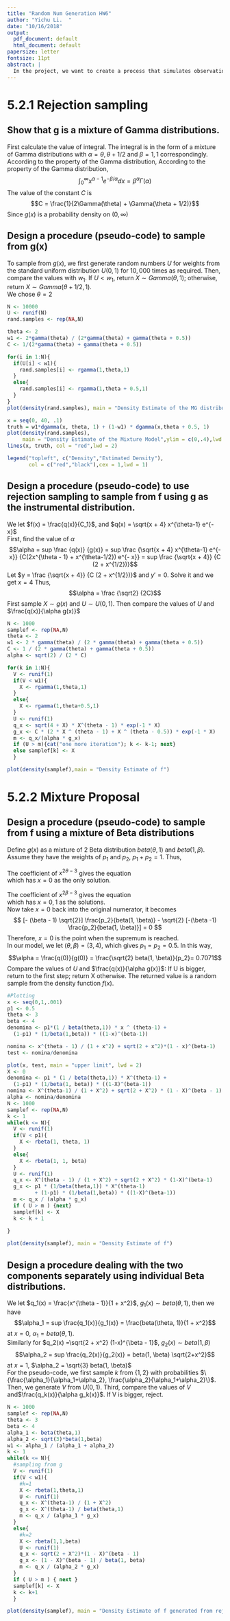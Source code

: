 ```yaml
---
title: "Random Num Generation HW6"
author: "Yichu Li.  "
date: "10/16/2018"
output:
  pdf_document: default
  html_document: default
papersize: letter
fontsize: 11pt
abstract: |
  In the project, we want to create a process that simulates observations from a complex density function, and practice rejection sampling method. Also, apply the method to Beta Mixture Model. 
---
```




# 5.2.1 Rejection sampling
##  Show that g is a mixture of Gamma distributions.
 First calculate the value of integral. The integral is in the form of a mixture of Gamma distributions with $\alpha = \theta, \theta+1/2$ and $\beta = 1, 1$ correspondingly. According to the property of the Gamma distribution, 
\begin{align}
      &\int_0^{\infty}(2x^{\theta - 1} + x^{\theta-1/2}) e^{- x} dx
  = 2 \int_0^{\infty}x^{\theta - 1} e^{- x} dx + \int_0^{\infty}x^{\theta-1/2} e^{-x} dx\\ \\
  = 2 &\Gamma(\theta) + \Gamma(\theta + 1/2)
 \end{align}
According to the property of the Gamma distribution,
$$\int_0^\infty x^{\alpha - 1} e^{-\beta / \alpha} dx 
= \beta^\alpha \Gamma(\alpha)$$
The value of the constant $C$ is
$$C = \frac{1}{2\Gamma(\theta) + \Gamma(\theta + 1/2)}$$
Since $g(x)$ is a probability density on $(0, \infty)$
\begin{align}
g(x) & = \frac{1}{2\Gamma(\theta) + \Gamma(\theta + 1/2)}
(2x^{\theta - 1} + x^{\theta-1/2}) e^{- x}\\ \\
g(x) & = \frac{1}{2\Gamma(\theta) + \Gamma(\theta + 1/2)}
2x^{\theta - 1} e^{- x} + x^{\theta-1/2} e^{- x}\\ \\
g(x) & = \frac {2 \Gamma(\theta)}{2\Gamma(\theta) + \Gamma(\theta + 1/2)} \frac{2x^{\theta - 1} e^{- x}}{\Gamma(\theta)}
        +\frac {\Gamma(\theta + 1/2)}
        {2\Gamma(\theta) + \Gamma(\theta + 1/2)}
        \frac{x^{\theta-1/2} e^{- x}}{\Gamma(\theta + 1/2)}\\ \\
 \end{align}



## Design a procedure (pseudo-code) to sample from g(x)
To sample from $g(x)$, we first generate random numbers $U$ for weights from the standard uniform distribution $U(0, 1)$ for $10,000$ times as required. Then, compare the values with $w_1$. If $U < w_1$, return $X \sim Gamma(\theta, 1)$; otherwise, return $X \sim Gamma(\theta + 1/2, 1)$.\
We chose $\theta = 2$ 
```r
N <- 10000                
U <- runif(N)
rand.samples <- rep(NA,N)

theta <- 2
w1 <- 2*gamma(theta) / (2*gamma(theta) + gamma(theta + 0.5))
C <- 1/(2*gamma(theta) + gamma(theta + 0.5))

for(i in 1:N){
  if(U[i] < w1){
    rand.samples[i] <- rgamma(1,theta,1)
  }
  else{
    rand.samples[i] <- rgamma(1,theta + 0.5,1)
  }
}
plot(density(rand.samples), main = "Density Estimate of the MG distribution")

x = seq(0, 40, .1)
truth = w1*dgamma(x, theta, 1) + (1-w1) * dgamma(x,theta + 0.5, 1)
plot(density(rand.samples), 
     main = "Density Estimate of the Mixture Model",ylim = c(0,.4),lwd = 2)
lines(x, truth, col = "red",lwd = 2)

legend("topleft", c("Density","Estimated Density"), 
       col = c("red","black"),cex = 1,lwd = 1)
```

##  Design a procedure (pseudo-code) to use rejection sampling to sample from f using  g as the instrumental distribution.
We let $f(x) = \frac{q(x)}{C_1}$, 
and $q(x) = \sqrt{x + 4} x^{\theta-1} e^{-x}$\
First, find the value of $\alpha$
$$\alpha = sup \frac {q(x)} {g(x)}
         = sup \frac {\sqrt{x + 4} x^{\theta-1} e^{-x}} 
         {C(2x^{\theta - 1} + x^{\theta-1/2}) e^{- x}}
         = sup \frac {\sqrt{x + 4}} {C (2 + x^{1/2})}$$
Let $y = \frac {\sqrt{x + 4}} {C (2 + x^{1/2})}$ and $y' = 0$.
Solve it and we get $x = 4$ 
Thus, 
$$\alpha = \frac {\sqrt2} {2C}$$
First sample $X \sim g(x)$ and $U \sim U(0, 1)$. Then compare the values of $U$ and $\frac{q(x)}{\alpha g(x)}$
```r

N <- 1000
samplef <- rep(NA,N)
theta <- 2
w1 <- 2 * gamma(theta) / (2 * gamma(theta) + gamma(theta + 0.5))
C <- 1 / (2 * gamma(theta) + gamma(theta + 0.5))
alpha <- sqrt(2) / (2 * C)

for(k in 1:N){
  V <- runif(1)
  if(V < w1){
    X <- rgamma(1,theta,1)
  }
  else{
    X <- rgamma(1,theta+0.5,1)
  }
  U <- runif(1)
  q_x <- sqrt(4 + X) * X^(theta - 1) * exp(-1 * X)
  g_x <- C * (2 * X ^ (theta - 1) + X ^ (theta - 0.5)) * exp(-1 * X)
  m <- q_x/(alpha * g_x)
  if (U > m){cat("one more iteration"); k <- k-1; next}
  else samplef[k] <- X
  }

plot(density(samplef),main = "Density Estimate of f")
```

#  5.2.2 Mixture Proposal
##  Design a procedure (pseudo-code) to sample from f using a mixture of Beta distributions
Define $g(x)$ as a mixture of 2 Beta distribution $beta(\theta, 1)$ and $beta(1, \beta)$. Assume they have the weights of $p_1$ and $p_2$, $p_1 + p_2 = 1$. Thus,
\begin{align}
g(x)  &= p_1 \frac {x^{\theta - 1}} {beta(\theta, 1)}
        +p_2 \frac {(1 - x)^{\beta - 1}} {beta(1, \beta)}\\ \\
\alpha &= sup \frac {q(x)} {g(x)}
 \end{align}

The coefficient of $x^{2\theta - 3}$ gives the equation  
\begin{align}
\frac{(\theta - 1)(1 + x^2) - 2 x^2}{1 + x^2}
                    \frac{p_1}{beta(\theta, 1)}
&= \frac{1}{1 + x^2} (\theta - 1) \frac{p_1}{beta(\theta, 1)}\\ \\
(\theta - 1) - \frac{2 x^2}{1 + x^2}
&= \theta-1
\end{align}
which has $x = 0$ as the only solution.\

The coefficient of $x^{2\beta - 3}$ gives the equation  
\begin{align}
[\frac{x (1 - x)}{\sqrt{2 + x^2}} - (\beta - 1) \sqrt{2 + x^2}]
\frac{p_2}{beta(1, \beta)}   
&= -\sqrt{2 + x^2} (\beta - 1) \frac{p_2}{beta(1, \beta)}\\ \\
x (1 - x)
&= 0
\end{align}
which has $x = 0, 1$ as the solutions.\
Now take $x = 0$ back into the original numerator, it becomes
$$
[- (\beta - 1) \sqrt{2}] \frac{p_2}{beta(1, \beta)} 
- \sqrt{2} [-(\beta -1) \frac{p_2}{beta(1, \beta)}] = 0
$$
Therefore, $x = 0$ is the point when the supremum is reached.\
In our model, we let $(\theta, \beta) = (3, 4)$, which gives $p_1 = p_2 = 0.5$. In this way,
$$\alpha = \frac{q(0)}{g(0)} 
         = \frac{\sqrt{2} beta(1, \beta)}{p_2}= 0.7071$$
Compare the values of $U$ and $\frac{q(x)}{\alpha g(x)}$: If U is bigger, return to the first step; return X otherwise.
The returned value is a random sample from the density function $f(x)$.
```r
#Plotting 
x <- seq(0,1,.001)
p1 <- 0.5
theta <- 3
beta <- 4
denomina <- p1*(1 / beta(theta,1)) * x ^ (theta-1) +
  (1-p1) * (1/beta(1,beta)) * ((1-x)^(beta-1))

nomina <- x^(theta - 1) / (1 + x^2) + sqrt(2 + x^2)*(1 - x)^(beta-1)
test <- nomina/denomina

plot(x, test, main = "upper limit", lwd = 2)
X <- 0
denomina <- p1 * (1 / beta(theta,1)) * X^(theta-1) + 
  (1-p1) * (1/beta(1, beta)) * ((1-X)^(beta-1))
nomina <- X^(theta-1) / (1 + X^2) + sqrt(2 + X^2) * (1 - X)^(beta - 1)
alpha <- nomina/denomina
N <- 1000
samplef <- rep(NA,N)
k <- 1
while(k <= N){
  V <- runif(1)
  if(V < p1){
    X <- rbeta(1, theta, 1)
  }
  else{
    X <- rbeta(1, 1, beta)
  }
  U <- runif(1)
  q_x <- X^(theta - 1) / (1 + X^2) + sqrt(2 + X^2) * (1-X)^(beta-1)
  g_x <- p1 * (1/beta(theta,1)) * X^(theta-1) 
         + (1-p1) * (1/beta(1,beta)) * ((1-X)^(beta-1))
  m <- q_x / (alpha * g_x)
  if ( U > m ) {next}
  samplef[k] <- X
  k <- k + 1
 
}

plot(density(samplef), main = "Density Estimate of f")
```


##  Design a procedure dealing with the two components separately using individual Beta distributions.
We let $q_1(x) = \frac{x^{\theta - 1}}{1 + x^2}$, $g_1(x) \sim beta(\theta, 1)$, then we have
$$\alpha_1 = sup \frac{q_1(x)}{g_1(x)} = \frac{beta(\theta, 1)}{1 + x^2}$$
at $x = 0$, $\alpha_1 = beta(\theta, 1)$.\
Similarly for $q_2(x) =\sqrt{2 + x^2} (1-x)^{\beta - 1}$, $g_2(x) \sim beta(1, \beta)$
$$\alpha_2 = sup \frac{q_2(x)}{g_2(x)} = beta(1, \beta) \sqrt{2+x^2}$$
at $x = 1$, $\alpha_2 = \sqrt{3} beta(1, \beta)$\
For the pseudo-code, we first sample $k$ from $\{1, 2\}$ with probabilities $\{\frac{\alpha_1}{\alpha_1+\alpha_2}, \frac{\alpha_2}{\alpha_1+\alpha_2}\}$. 
Then, we generate $V$ from $U (0, 1)$. 
Third, compare the values of $V$ and$\frac{q_k(x)}{\alpha g_k(x)}$.
If V is bigger, reject.
```r
N <- 1000
samplef <- rep(NA,N)
theta <- 3
beta <- 4
alpha_1 <- beta(theta,1)
alpha_2 <- sqrt(3)*beta(1,beta)
w1 <- alpha_1 / (alpha_1 + alpha_2)
k <- 1
while(k <= N){
  #sampling from g
  V <- runif(1)
  if(V < w1){
    #k=1
    X <- rbeta(1,theta,1)
    U <- runif(1)
    q_x <- X^(theta-1) / (1 + X^2)
    g_x <- X^(theta-1) / beta(theta,1)
    m <- q_x / (alpha_1 * g_x)
  }
  else{
    #k=2
    X <- rbeta(1,1,beta)
    U <- runif(1)
    q_x <- sqrt(2 + X^2)*(1 - X)^(beta - 1)
    g_x <- (1 - X)^(beta - 1) / beta(1, beta)
    m <- q_x / (alpha_2 * g_x)
  }
  if ( U > m ) { next }
  samplef[k] <- X
  k <- k+1 
  }

plot(density(samplef), main = "Density Estimate of f generated from rejection sampling")
```

